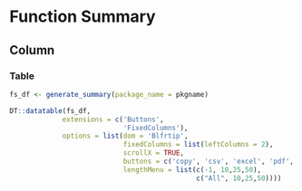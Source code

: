 Function Summary
=======================================================================

Column {data-width=350}
-----------------------------------------------------------------------

### Table

```{r}
fs_df <- generate_summary(package_name = pkgname)

DT::datatable(fs_df,
             extensions = c('Buttons',
                            'FixedColumns'),
             options = list(dom = 'Blfrtip',
                            fixedColumns = list(leftColumns = 2),
                            scrollX = TRUE,
                            buttons = c('copy', 'csv', 'excel', 'pdf', 'print'),
                            lengthMenu = list(c(-1, 10,25,50),
                                              c("All", 10,25,50))))
```
